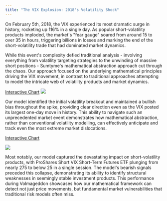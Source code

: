 ```yaml
---
title: "The VIX Explosion: 2018's Volatility Shock"
---
```


On February 5th, 2018, the VIX experienced its most dramatic surge in history, rocketing up 116% in a single day. As popular short-volatility products imploded, the market's "fear gauge" soared from around 15 to over 35 in hours, triggering billions in losses and marking the end of the short-volatility trade that had dominated market dynamics.

While this event's complexity defied traditional analysis - involving everything from volatility targeting strategies to the unwinding of massive short positions - Sumtyme's mathematical abstraction approach cut through the chaos. Our approach focused on the underlying mathematical principles driving the VIX movement, in contrast to traditional approaches attempting to model the intricate web of volatility products and market dynamics. 

[Interactive Chart](https://www.sumtyme.ai/vix)
![](/images/VIX.png)

Our model identified the initial volatility breakout and maintained a bullish bias throughout the spike, providing clear direction even as the VIX posted its largest one-day move in history. This ability to navigate such an unprecedented market event demonstrates how mathematical abstraction, rather than conventional volatility modelling, can effectively anticipate and track even the most extreme market dislocations.

[Interactive Chart](https://www.sumtyme.ai/proshares)

![](/images/Proshares.png)

Most notably, our model captured the devastating impact on short-volatility products, with ProShares Short VIX Short-Term Futures ETF plunging from nearly 275 to below 25 in a single session. The model's bearish signals preceded this collapse, demonstrating its ability to identify structural weaknesses in seemingly stable investment products. This performance during Volmageddon showcases how our mathematical framework can detect not just price movements, but fundamental market vulnerabilities that traditional risk models often miss.